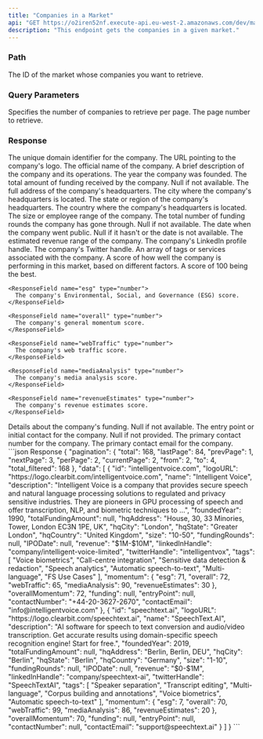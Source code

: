 ```yaml
---
title: "Companies in a Market"
api: "GET https://o2iren52nf.execute-api.eu-west-2.amazonaws.com/dev/markets/{market_id}/companies"
description: "This endpoint gets the companies in a given market."
---
```


### Path

<ParamField path="market_id" type="string" initialValue="1">
  The ID of the market whose companies you want to retrieve.
</ParamField>

### Query Parameters

<ParamField query="perPage" type="string" default="10" initialValue="10">
  Specifies the number of companies to retrieve per page.
</ParamField>

<ParamField query="page" type="string" default="1" initialValue="1">
  The page number to retrieve.
</ParamField>

### Response

<ResponseField name="id" type="string">
  The unique domain identifier for the company.
</ResponseField>

<ResponseField name="logoURL" type="string">
  The URL pointing to the company's logo.
</ResponseField>

<ResponseField name="name" type="string">
  The official name of the company.
</ResponseField>

<ResponseField name="description" type="string">
  A brief description of the company and its operations.
</ResponseField>

<ResponseField name="foundedYear" type="number">
  The year the company was founded.
</ResponseField>

<ResponseField name="totalFundingAmount" type="number|null">
  The total amount of funding received by the company. Null if not available.
</ResponseField>

<ResponseField name="hqAddress" type="string">
  The full address of the company's headquarters.
</ResponseField>

<ResponseField name="hqCity" type="string">
  The city where the company's headquarters is located.
</ResponseField>

<ResponseField name="hqState" type="string">
  The state or region of the company's headquarters.
</ResponseField>

<ResponseField name="hqCountry" type="string">
  The country where the company's headquarters is located.
</ResponseField>

<ResponseField name="size" type="string">
  The size or employee range of the company.
</ResponseField>

<ResponseField name="fundingRounds" type="number|null">
  The total number of funding rounds the company has gone through. Null if not available.
</ResponseField>

<ResponseField name="IPODate" type="date|null">
  The date when the company went public. Null if it hasn't or the date is not available.
</ResponseField>

<ResponseField name="revenue" type="string">
  The estimated revenue range of the company.
</ResponseField>

<ResponseField name="linkedInHandle" type="string">
  The company's LinkedIn profile handle.
</ResponseField>

<ResponseField name="twitterHandle" type="string">
  The company's Twitter handle.
</ResponseField>

<ResponseField name="tags" type="array">
  An array of tags or services associated with the company.
</ResponseField>

<ResponseField name="momentum" type="object">
  A score of how well the company is performing in this market, based on different factors.
  A score of 100 being the best.

  <Expandable title="momentum">

    <ResponseField name="esg" type="number">
      The company's Environmental, Social, and Governance (ESG) score.
    </ResponseField>

    <ResponseField name="overall" type="number">
      The company's general momentum score.
    </ResponseField>

    <ResponseField name="webTraffic" type="number">
      The company's web traffic score.
    </ResponseField>

    <ResponseField name="mediaAnalysis" type="number">
      The company's media analysis score.
    </ResponseField>

    <ResponseField name="revenueEstimates" type="number">
      The company's revenue estimates score.
    </ResponseField>

  </Expandable>

</ResponseField>

<ResponseField name="funding" type="object|null">
  Details about the company's funding. Null if not available.
</ResponseField>

<ResponseField name="entryPoint" type="string|null">
  The entry point or initial contact for the company. Null if not provided.
</ResponseField>

<ResponseField name="contactNumber" type="string">
  The primary contact number for the company.
</ResponseField>

<ResponseField name="contactEmail" type="string">
  The primary contact email for the company.
</ResponseField>


<ResponseExample>
  ```json Response
  {
    "pagination": {
      "total": 168,
      "lastPage": 84,
      "prevPage": 1,
      "nextPage": 3,
      "perPage": 2,
      "currentPage": 2,
      "from": 2,
      "to": 4,
      "total_filtered": 168
    },
    "data": [
      {
        "id": "intelligentvoice.com",
        "logoURL": "https://logo.clearbit.com/intelligentvoice.com",
        "name": "Intelligent Voice",
        "description": "Intelligent Voice is a company that provides secure speech and natural language processing solutions to regulated and privacy sensitive industries. They are pioneers in GPU processing of speech and offer transcription, NLP, and biometric techniques to ...",
        "foundedYear": 1990,
        "totalFundingAmount": null,
        "hqAddress": "House, 30, 33 Minories, Tower, London EC3N 1PE, UK",
        "hqCity": "London",
        "hqState": "Greater London",
        "hqCountry": "United Kingdom",
        "size": "10-50",
        "fundingRounds": null,
        "IPODate": null,
        "revenue": "$1M-$10M",
        "linkedInHandle": "company/intelligent-voice-limited",
        "twitterHandle": "intelligentvox",
        "tags": [
        "Voice biometrics",
        "Call-centre integration",
        "Sensitive data detection & redaction",
        "Speech analytics",
        "Automatic speech-to-text",
        "Multi-language",
        "FS Use Cases"
        ],
        "momentum": {
        "esg": 71,
        "overall": 72,
        "webTraffic": 65,
        "mediaAnalysis": 90,
        "revenueEstimates": 30
      },
        "overallMomentum": 72,
        "funding": null,
        "entryPoint": null,
        "contactNumber": "+44-20-3627-2670",
        "contactEmail": "info@intelligentvoice.com"
      },
      {
        "id": "speechtext.ai",
        "logoURL": "https://logo.clearbit.com/speechtext.ai",
        "name": "SpeechText.AI",
        "description": "AI software for speech to text conversion and audio/video transcription. Get accurate results using domain-specific speech recognition engine! Start for free.",
        "foundedYear": 2019,
        "totalFundingAmount": null,
        "hqAddress": "Berlin, Berlin, DEU",
        "hqCity": "Berlin",
        "hqState": "Berlin",
        "hqCountry": "Germany",
        "size": "1-10",
        "fundingRounds": null,
        "IPODate": null,
        "revenue": "$0-$1M",
        "linkedInHandle": "company/speechtext-ai",
        "twitterHandle": "SpeechTextAI",
        "tags": [
        "Speaker separation",
        "Transcript editing",
        "Multi-language",
        "Corpus building and annotations",
        "Voice biometrics",
        "Automatic speech-to-text"
        ],
        "momentum": {
        "esg": 7,
        "overall": 70,
        "webTraffic": 99,
        "mediaAnalysis": 86,
        "revenueEstimates": 20
      },
        "overallMomentum": 70,
        "funding": null,
        "entryPoint": null,
        "contactNumber": null,
        "contactEmail": "support@speechtext.ai"
      }
    ]
  }
  ```
</ResponseExample>


